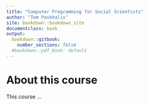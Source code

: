 ```yaml
---
title: "Computer Programming for Social Scientists"
author: "Tom Paskhalis"
site: bookdown::bookdown_site
documentclass: book
output:
  bookdown::gitbook:
    number_sections: false
  #bookdown::pdf_book: default
---
```


# About this course {-}

This course ...
